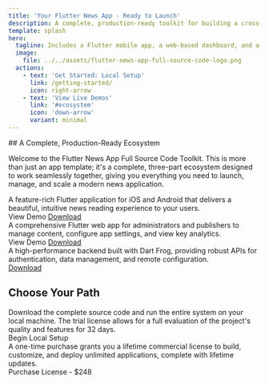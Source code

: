 ```yaml
---
title: 'Your Flutter News App - Ready to Launch'
description: A complete, production-ready toolkit for building a cross-platform news application.
template: splash
hero:
  tagline: Includes a Flutter mobile app, a web-based dashboard, and a powerful Dart Frog backend.
  image:
    file: ../../assets/flutter-news-app-full-source-code-logo.png
  actions:
    - text: 'Get Started: Local Setup'
      link: /getting-started/
      icon: right-arrow
    - text: 'View Live Demos'
      link: '#ecosystem'
      icon: 'down-arrow'
      variant: minimal
---
```



<div id="ecosystem">
	## A Complete, Production-Ready Ecosystem
</div>

Welcome to the Flutter News App Full Source Code Toolkit. This is more than just an app template; it's a complete, three-part ecosystem designed to work seamlessly together, giving you everything you need to launch, manage, and scale a modern news application.

<CardGrid>
	<Card title="Mobile Client App" icon="phone">
		A feature-rich Flutter application for iOS and Android that delivers a
		beautiful, intuitive news reading experience to your users.
		<div
			style={{
				display: 'flex',
				gap: '1rem',
				marginTop: '1.5rem',
				alignItems: 'center',
			}}
		>
			<LinkButton
				href="https://flutter-news-app-full-source-code.github.io/flutter-news-app-mobile-client-full-source-code/"
				target="_blank"
			>
				View Demo
			</LinkButton>
			<a
				href="https://github.com/flutter-news-app-full-source-code/flutter-news-app-mobile-client-full-source-code"
				target="_blank"
			>
				Download
			</a>
		</div>
	</Card>
	<Card title="Web Dashboard" icon="laptop">
		A comprehensive Flutter web app for administrators and publishers to manage
		content, configure app settings, and view key analytics.
		<div
			style={{
				display: 'flex',
				gap: '1rem',
				marginTop: '1.5rem',
				alignItems: 'center',
			}}
		>
			<LinkButton
				href="https://flutter-news-app-full-source-code.github.io/flutter-news-app-web-dashboard-full-source-code/"
				target="_blank"
			>
				View Demo
			</LinkButton>
			<a
				href="https://github.com/flutter-news-app-full-source-code/flutter-news-app-web-dashboard-full-source-code"
				target="_blank"
			>
				Download
			</a>
		</div>
	</Card>
	<Card title="API Server" icon="cloud">
		A high-performance backend built with Dart Frog, providing robust APIs for
		authentication, data management, and remote configuration.
		<div
			style={{
				display: 'flex',
				gap: '1rem',
				marginTop: '1.5rem',
				alignItems: 'center',
			}}
		>
			<a
				href="https://github.com/flutter-news-app-full-source-code/flutter-news-app-api-server-full-source-code"
				target="_blank"
			>
				Download
			</a>
		</div>
	</Card>
</CardGrid>

## Choose Your Path

<CardGrid>
	<Card title="Start Your 32-Day Trial" icon="laptop">
		Download the complete source code and run the entire system on your local
		machine. The trial license allows for a full evaluation of the project's
		quality and features for 32 days.
		<div style={{ marginTop: '1.5rem' }}>
			<LinkButton href="/getting-started/">Begin Local Setup</LinkButton>
		</div>
	</Card>
	<Card title="Purchase a Lifetime License" icon="rocket">
		A one-time purchase grants you a lifetime commercial license to build,
		customize, and deploy unlimited applications, complete with lifetime
		updates.
		<div style={{ marginTop: '1.5rem' }}>
			<LinkButton
				href="https://github.com/sponsors/flutter-news-app-full-source-code"
				target="_blank"
			>
				Purchase License - $248
			</LinkButton>
		</div>
	</Card>
</CardGrid>
